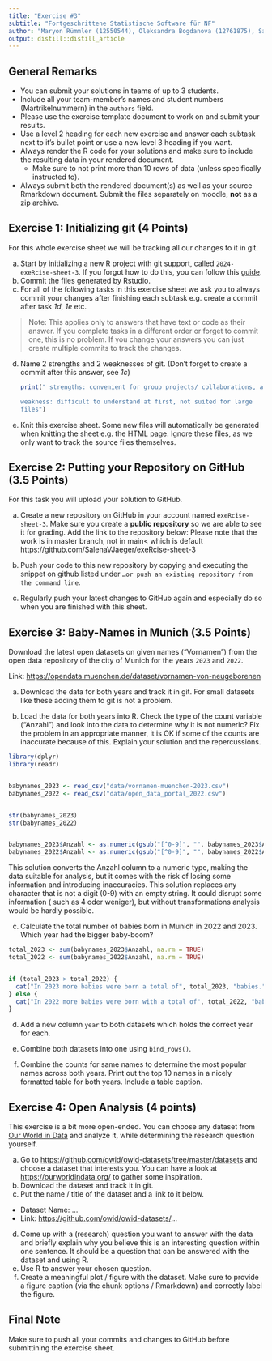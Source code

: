```yaml
---
title: "Exercise #3"
subtitle: "Fortgeschrittene Statistische Software für NF"
author: "Maryon Rümmler (12550544), Oleksandra Bogdanova (12761875), Salena Jaeger (12702740)"
output: distill::distill_article
---
```


## General Remarks

-   You can submit your solutions in teams of up to 3 students.
-   Include all your team-member's names and student numbers
    (Martrikelnummern) in the `authors` field.
-   Please use the exercise template document to work on and submit your
    results.
-   Use a level 2 heading for each new exercise and answer each subtask
    next to it's bullet point or use a new level 3 heading if you want.
-   Always render the R code for your solutions and make sure to include
    the resulting data in your rendered document.
    -   Make sure to not print more than 10 rows of data (unless
        specifically instructed to).
-   Always submit both the rendered document(s) as well as your source
    Rmarkdown document. Submit the files separately on moodle, **not**
    as a zip archive.

## Exercise 1: Initializing git (4 Points)

For this whole exercise sheet we will be tracking all our changes to it
in git.

a)  Start by initializing a new R project with git support, called
    `2024-exeRcise-sheet-3`. If you forgot how to do this, you can
    follow this
    [guide](https://malikaihle.github.io/Introduction-RStudio-Git-GitHub/rstudio_project.html).
b)  Commit the files generated by Rstudio.
c)  For all of the following tasks in this exercise sheet we ask you to
    always commit your changes after finishing each subtask e.g. create
    a commit after task *1d*, *1e* etc.

> Note: This applies only to answers that have text or code as their
> answer. If you complete tasks in a different order or forget to commit
> one, this is no problem. If you change your answers you can just
> create multiple commits to track the changes.

d)  Name 2 strengths and 2 weaknesses of git. (Don't forget to create a
    commit after this answer, see *1c*)
    ```r
print(" strengths: convenient for group projects/ collaborations, allows you to revert actions

    weakness: difficult to understand at first, not suited for large
    files")
```
e)  Knit this exercise sheet. Some new files will automatically be
    generated when knitting the sheet e.g. the HTML page. Ignore these
    files, as we only want to track the source files themselves.

## Exercise 2: Putting your Repository on GitHub (3.5 Points)

For this task you will upload your solution to GitHub.

a)  Create a new repository on GitHub in your account named
    `exeRcise-sheet-3`. Make sure you create a **public repository** so
    we are able to see it for grading. Add the link to the repository
    below:
    Please note that the work is in master branch, not in main< which is default
     https://github.com/SalenaVJaeger/exeRcise-sheet-3 
     
     

b)  Push your code to this new repository by copying and executing the
    snippet on github listed under
    `…or push an existing repository from the command line`.
c)  Regularly push your latest changes to GitHub again and especially do
    so when you are finished with this sheet.

## Exercise 3: Baby-Names in Munich (3.5 Points)

Download the latest open datasets on given names ("Vornamen") from the
open data repository of the city of Munich for the years `2023` and
`2022`.

Link: <https://opendata.muenchen.de/dataset/vornamen-von-neugeborenen>

a)  Download the data for both years and track it in git. For small
    datasets like these adding them to git is not a problem.

b)  Load the data for both years into R. Check the type of the count
    variable ("Anzahl") and look into the data to determine why it is
    not numeric? Fix the problem in an appropriate manner, it is OK if
    some of the counts are inaccurate because of this. Explain your
    solution and the repercussions.
```r
library(dplyr)
library(readr)


babynames_2023 <- read_csv("data/vornamen-muenchen-2023.csv")
babynames_2022 <- read_csv("data/open_data_portal_2022.csv")


str(babynames_2023)
str(babynames_2022)


babynames_2023$Anzahl <- as.numeric(gsub("[^0-9]", "", babynames_2023$Anzahl))
babynames_2022$Anzahl <- as.numeric(gsub("[^0-9]", "", babynames_2022$Anzahl))

```
This solution converts the Anzahl column to a numeric type, making the data suitable for analysis, but it comes with the risk of losing some information and introducing inaccuracies. This solution replaces any character that is not a digit (0-9) with an empty string. It could disrupt some information ( such as 4 oder weniger), but without transformations analysis would be hardly possible.

c)  Calculate the total number of babies born in Munich in 2022
    and 2023. Which year had the bigger baby-boom?
```r

total_2023 <- sum(babynames_2023$Anzahl, na.rm = TRUE)
total_2022 <- sum(babynames_2022$Anzahl, na.rm = TRUE)


if (total_2023 > total_2022) {
  cat("In 2023 more babies were born a total of", total_2023, "babies.")
} else {
  cat("In 2022 more babies were born with a total of", total_2022, "babies.")
}

```

d)  Add a new column `year` to both datasets which holds the correct
    year for each.

e)  Combine both datasets into one using `bind_rows()`.

f)  Combine the counts for same names to determine the most popular
    names across both years. Print out the top 10 names in a nicely
    formatted table for both years. Include a table caption.

## Exercise 4: Open Analysis (4 points)

This exercise is a bit more open-ended. You can choose any dataset from
[Our World in Data](https://ourworldindata.org/) and analyze it, while
determining the research question yourself.

a)  Go to <https://github.com/owid/owid-datasets/tree/master/datasets>
    and choose a dataset that interests you. You can have a look at
    <https://ourworldindata.org/> to gather some inspiration.
b)  Download the dataset and track it in git.
c)  Put the name / title of the dataset and a link to it below.

-   Dataset Name: ...
-   Link: <https://github.com/owid/owid-datasets/>...

d)  Come up with a (research) question you want to answer with the data
    and briefly explain why you believe this is an interesting question
    within one sentence. It should be a question that can be answered
    with the dataset and using R.
e)  Use R to answer your chosen question.
f)  Create a meaningful plot / figure with the dataset. Make sure to
    provide a figure caption (via the chunk options / Rmarkdown) and
    correctly label the figure.

## Final Note

Make sure to push all your commits and changes to GitHub before
submittining the exercise sheet.
